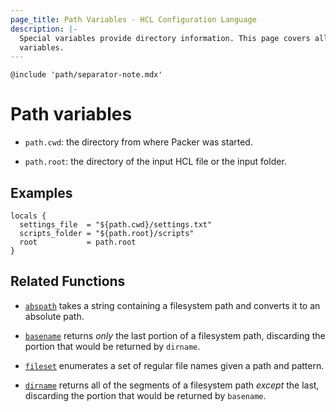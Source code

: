 ```yaml
---
page_title: Path Variables - HCL Configuration Language
description: |-
  Special variables provide directory information. This page covers all path
  variables.
---
```


`@include 'path/separator-note.mdx'`

# Path variables

- `path.cwd`: the directory from where Packer was started.

- `path.root`: the directory of the input HCL file or the input folder.

## Examples

```HCL
locals {
  settings_file  = "${path.cwd}/settings.txt"
  scripts_folder = "${path.root}/scripts"
  root           = path.root
}
```

## Related Functions

- [`abspath`](/packer/docs/templates/hcl_templates/functions/file/abspath) takes a string containing
  a filesystem path and converts it to an absolute path.

- [`basename`](/packer/docs/templates/hcl_templates/functions/file/basename) returns _only_ the last
  portion of a filesystem path, discarding the portion that would be returned
  by `dirname`.

- [`fileset`](/packer/docs/templates/hcl_templates/functions/file/fileset) enumerates a set of
  regular file names given a path and pattern.

- [`dirname`](/packer/docs/templates/hcl_templates/functions/file/dirname) returns all of the
  segments of a filesystem path _except_ the last, discarding the portion that
  would be returned by `basename`.
